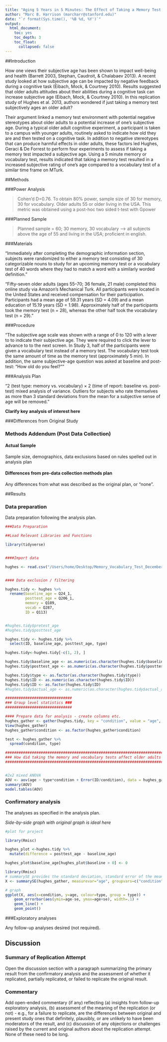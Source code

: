 ```yaml
---
title: "Aging 5 Years in 5 Minutes: The Effect of Taking a Memory Test on Older Adults’ Subjective Age (2013, Psychological Science)"
author: "Marc B. Harrison (marcharr@stanford.edu)"
date: "`r format(Sys.time(), '%B %d, %Y')`"
output:
  html_document:
    toc: yes
    toc_depth: 3
    toc_float: 
      collapsed: false
---
```


<!-- Replication reports should all use this template to standardize reporting across projects.  These reports will be public supplementary materials that accompany the summary report(s) of the aggregate results. -->

##Introduction

How one views their subjective age has been shown to impact well-being and health (Barrett 2003, Stephan, Caudroit, & Chalabaev 2013). A recent study looked at how subjective age can be impacted by negative feedback during a cognitive task (Eibach, Mock, & Courtney 2010). Results suggested that older adults attitudes about their abilities during a cognitive task can increase subjective age (Eibach, Mock, & Courtney 2010). In this replication study of Hughes et al. 2013, authors wondered if just taking a memory test subjectively ages an older adult? 

Their argument linked a memory test environment with potential negative stereotypes about older adults to a potential increase of one's subjective age. During a typical older adult cognitive experiment, a participant is taken to a campus with younger adults, routinely asked to indicate how old they are and then tested on a cognitive task. In addition to negative stereotypes that can produce harmful effects in older adults, these factors led Hughes, Geraci & De Forrest to perform four experiments to assess if taking a memory test impacted a subjective age. Using a 5 minute memory or vocabulary test, results indicated that taking a memory test resulted in a increased subjective rating of one's age compared to a vocabulary test of a similar time frame on MTurk. 


##Methods


###Power Analysis


> Cohen'd D=0.76. To obtain 80% power, sample size of 30 for memory, 30 for vocabulary. Older adults 55 or older living in the USA. This metric was obtained using a post-hoc two sided t-test with Gpower

###Planned Sample

> Planned sample = 60; 30 memory, 30 vocabulary --> all subjects above the age of 55 and living in the USA; proficient in english. 

###Materials

"Immediately after completing the demographic information section, subjects were randomized to either a memory test consisting of 30 categorizable nouns to study for an upcoming memory test or a vocabulary test of 40 words where they had to match a word with a similarly worded definition."

"Fifty-seven older adults (ages 55–70; 36 female, 21 male) completed this online study via Amazon’s Mechanical Turk. All participants were located in the United States and received compensation for their participation. Participants had a mean age of 59.31 years (SD = 4.09) and a mean education of 15.19 years (SD = 1.98). Approximately half of the participants took the memory test (n = 28), whereas the other half took the vocabulary test (n = 29)."


###Procedure	

"The subjective age scale was shown with a range of 0 to 120 with a lever to to indicate their subjective age. They were required to click the lever to advance to to the next screen. In Study 3, half of the participants were given a vocabulary test instead of a memory test. The vocabulary test took the same amount of time as the memory test (approximately 5 min). In addition, the same subjective-age question was asked at baseline and post-test: “How old do you feel?”"

###Analysis Plan

"2 (test type: memory vs. vocabulary) × 2 (time of report: baseline vs. post-test) mixed analysis of variance. Outliers for subjects who rate themselves as more than 3 standard deviations from the mean for a subjective sense of age will be removed."

**Clarify key analysis of interest here** 

###Differences from Original Study



### Methods Addendum (Post Data Collection)



#### Actual Sample
  Sample size, demographics, data exclusions based on rules spelled out in analysis plan

#### Differences from pre-data collection methods plan
  Any differences from what was described as the original plan, or “none”.


##Results


### Data preparation

Data preparation following the analysis plan.
	
```r
###Data Preparation

##Load Relevant Libraries and Functions

library(tidyverse)


####Import data

hughes <- read.csv("/Users/home/Desktop/Memory_Vocabulary_Test_December+3%2C+2017_23.22.csv", header = TRUE,  sep=",")


#### Data exclusion / filtering

hughes.tidy <- hughes %>%
  rename(baseline_age = Q24_1,
         posttest_age = Q206_1,
         memory = Q189,
         vocab = Q287,
         ID = Q113)


#hughes.tidy$pretest_age
#hughes.tidy$posttest_age

hughes.tidy <- hughes.tidy %>%
  select(ID, baseline_age, posttest_age, type)

hughes.tidy<-hughes.tidy[-c(1, 2), ]

hughes.tidy$baseline_age <- as.numeric(as.character(hughes.tidy$baseline_age))
hughes.tidy$posttest_age <- as.numeric(as.character(hughes.tidy$posttest_age))

hughes.tidy$type <- as.factor(as.character(hughes.tidy$type))
hughes.tidy$ID <- as.numeric(as.character(hughes.tidy$ID))
hughes.tidy$ID <- as.factor(hughes.tidy$ID)
#hughes.tidy$actual_age <- as.numeric(as.character(hughes.tidy$actual_age))
```

```r
##############################
### Group level statistics ###
##############################

#### Prepare data for analysis - create columns etc.
hughes_gather <- gather(hughes.tidy, key = "condition", value = "age", baseline_age:posttest_age)
View(hughes_gather)
hughes_gather$condition <- as.factor(hughes_gather$condition)

test <- hughes_gather %>%
  spread(condition, type) 

```


```r
##########################################################################################
### How did taking the memory and vocabulary tests affect older adults’ subjective age? ###
##########################################################################################


#2x2 mixed ANOVA 
AOV <- aov(age ~ type*condition + Error(ID/condition), data = hughes_gather)
summary(AOV)
model.tables(AOV)

```

### Confirmatory analysis



The analyses as specified in the analysis plan.  

*Side-by-side graph with original graph is ideal here*

```r

#plot for project

library(Rmisc)

hughes_plot <-hughes.tidy %>%
  mutate(difference = posttest_age - baseline_age)

hughes_plot$baseline_age[hughes_plot$baseline > 0] <- 0

library(Rmisc)
# summarySE provides the standard deviation, standard error of the mean, and a (default 95%) confidence interval
X <- summarySE(hughes_gather, measurevar="age", groupvars=c("condition","type"))

# graph
ggplot(X, aes(x=condition, y=age, colour=type, group = type)) + 
    geom_errorbar(aes(ymin=age-se, ymax=age+se), width=.1) +
    geom_line() +
    geom_point()
```


###Exploratory analyses

Any follow-up analyses desired (not required).  

## Discussion

### Summary of Replication Attempt

Open the discussion section with a paragraph summarizing the primary result from the confirmatory analysis and the assessment of whether it replicated, partially replicated, or failed to replicate the original result.  

### Commentary

Add open-ended commentary (if any) reflecting (a) insights from follow-up exploratory analysis, (b) assessment of the meaning of the replication (or not) - e.g., for a failure to replicate, are the differences between original and present study ones that definitely, plausibly, or are unlikely to have been moderators of the result, and (c) discussion of any objections or challenges raised by the current and original authors about the replication attempt.  None of these need to be long.
